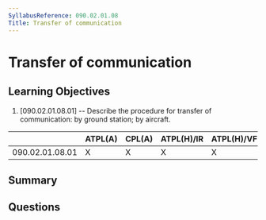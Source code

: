 ```yaml
---
SyllabusReference: 090.02.01.08
Title: Transfer of communication
---
```


# Transfer of communication

## Learning Objectives

1. [090.02.01.08.01] -- Describe the procedure for transfer of communication: by ground station; by aircraft.


|                 | ATPL(A) | CPL(A) | ATPL(H)/IR | ATPL(H)/VFR | CPL(H) | IR | CBIR(A) |
|-----------------|---------|--------|------------|-------------|--------|----|---------|
| 090.02.01.08.01 |    X    |    X   |      X     |      X      |   X    | X  |    X    |

## Summary

## Questions
